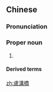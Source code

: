 {{also|卢沟桥}}
==Chinese==
{{zh-forms|s=卢沟桥}}

===Pronunciation===
{{zh-pron
|m=Lúgōu Qiáo
|c=lou4 kau1 kiu4
|cat=pn
}}

===Proper noun===
{{zh-proper noun}}

# {{w|Marco Polo Bridge}}

====Derived terms====
{{zh-der|盧溝橋事變}}

[[zh:盧溝橋]]